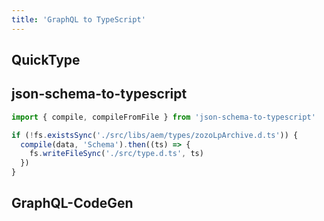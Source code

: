 ```yaml
---
title: 'GraphQL to TypeScript'
---
```


## QuickType

## json-schema-to-typescript

```js
import { compile, compileFromFile } from 'json-schema-to-typescript'

if (!fs.existsSync('./src/libs/aem/types/zozoLpArchive.d.ts')) {
  compile(data, 'Schema').then((ts) => {
    fs.writeFileSync('./src/type.d.ts', ts)
  })
}
```

## GraphQL-CodeGen
